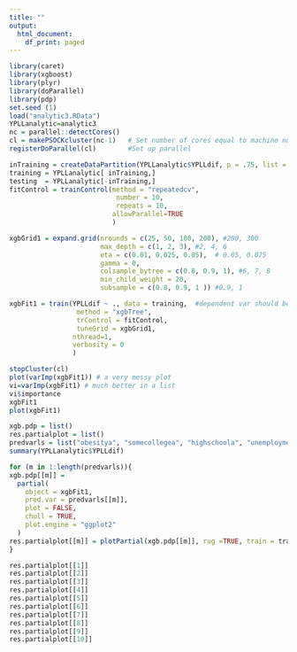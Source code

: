 ```yaml
---
title: ""
output:
  html_document:
    df_print: paged
---
```


```r
library(caret)
library(xgboost)
library(plyr)
library(doParallel)
library(pdp)
set.seed (1)
load("analytic3.RData")
YPLLanalytic=analytic3
nc = parallel::detectCores()  
cl = makePSOCKcluster(nc-1)   # Set number of cores equal to machine number minus one
registerDoParallel(cl)        #Set up parallel

inTraining = createDataPartition(YPLLanalytic$YPLLdif, p = .75, list = FALSE)
training = YPLLanalytic[ inTraining,]
testing  = YPLLanalytic[-inTraining,]
fitControl = trainControl(method = "repeatedcv",
                           number = 10,
                           repeats = 10,
                          allowParallel=TRUE
                          )

xgbGrid1 = expand.grid(nrounds = c(25, 50, 100, 200), #200, 300
                       max_depth = c(1, 2, 3), #2, 4, 6
                       eta = c(0.01, 0.025, 0.05),  # 0.05, 0.075
                       gamma = 0,
                       colsample_bytree = c(0.8, 0.9, 1), #6, 7, 8
                       min_child_weight = 20,
                       subsample = c(0.8, 0.9, 1 )) #0.9, 1

xgbFit1 = train(YPLLdif ~ ., data = training,  #dependent var should be 2020-2017
                 method = "xgbTree", 
                 trControl = fitControl,
                 tuneGrid = xgbGrid1,
                nthread=1,
                verbosity = 0
                )

stopCluster(cl)
plot(varImp(xgbFit1)) # a very messy plot
vi=varImp(xgbFit1) # much better in a list
vi$importance
xgbFit1
plot(xgbFit1)
```

```r
xgb.pdp = list()
res.partialplot = list()
predvarls = list("obesitya", "somecollegea", "highschoola", "unemploymenta", "inactivitya", "PCPRateb", "inactivityb", "PCPRatea", "unemploymentb", "uninsureda")
summary(YPLLanalytic$YPLLdif)

for (m in 1:length(predvarls)){
xgb.pdp[[m]] = 
  partial(
    object = xgbFit1,
    pred.var = predvarls[[m]],
    plot = FALSE,
    chull = TRUE,
    plot.engine = "ggplot2"
  )
res.partialplot[[m]] = plotPartial(xgb.pdp[[m]], rug =TRUE, train = training)
}

res.partialplot[[1]]
res.partialplot[[2]]
res.partialplot[[3]]
res.partialplot[[4]]
res.partialplot[[5]]
res.partialplot[[6]]
res.partialplot[[7]]
res.partialplot[[8]]
res.partialplot[[9]]
res.partialplot[[10]]
```